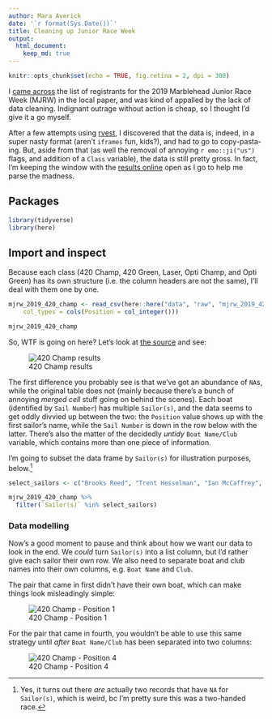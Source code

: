 ```yaml
---
author: Mara Averick
date: '`r format(Sys.Date())`'
title: Cleaning up Junior Race Week
output:
  html_document:
    keep_md: true
---
```


```r
knitr::opts_chunk$set(echo = TRUE, fig.retina = 2, dpi = 300)
```

I [came across](https://twitter.com/dataandme/status/1154532351235547138) the list of registrants for the 2019 Marblehead Junior Race Week (MJRW) in the local paper, and was kind of appalled by the lack of data cleaning. Indignant outrage without action is cheap, so I thought I'd give it a go myself.

After a few attempts using [rvest](https://rvest.tidyverse.org/index.html), I discovered that the data is, indeed, in a super nasty format (aren't `iframes` fun, kids?), and had to go to copy-pasta-ing. But, aside from that (as well the removal of annoying `r emo::ji("us")` flags, and addition of a `Class` variable), the data is still pretty gross. In fact, I'm keeping the window with the [results online](https://www.regattatoolbox.com/results?eventID=8tDOrn7dbe) open as I go to help me parse the madness.

## Packages

```r
library(tidyverse)
library(here)
```


## Import and inspect

Because each class (420 Champ, 420 Green, Laser, Opti Champ, and Opti Green) has its own structure (i.e. the column headers are not the same), I'll deal with them one by one.

```r
mjrw_2019_420_champ <- read_csv(here::here("data", "raw", "mjrw_2019_420_champ.csv"), 
    col_types = cols(Position = col_integer()))

mjrw_2019_420_champ
```

So, WTF is going on here? Let's look at [the source](https://www.regattatoolbox.com/results?eventID=8tDOrn7dbe) and see:

![420 Champ results](https://i.imgur.com/2xzehTg.png)

The first difference you probably see is that we've got an abundance of `NA`s, while the original table does not (mainly because there's a bunch of annoying _merged cell_ stuff going on behind the scenes). Each boat (identified by `Sail Number`) has multiple `Sailor(s)`, and the data seems to get oddly divvied up between the two: the `Position` value shows up with the first sailor's name, while the `Sail Number` is down in the row below with the latter. There's also the matter of the decidedly _untidy_ `Boat Name/Club` variable, which contains more than one piece of information.

I'm going to subset the data frame by `Sailor(s)` for illustration purposes, below.[^1]

```r
select_sailors <- c("Brooks Reed", "Trent Hesselman", "Ian McCaffrey", "Katy Benagh")

mjrw_2019_420_champ %>%
  filter(`Sailor(s)` %in% select_sailors)
```


### Data modelling

Now's a good moment to pause and think about how we want our data to look in the end. We _could_ turn `Sailor(s)` into a list column, but I'd rather give each sailor their own row. We also need to separate boat and club names into their own columns, e.g. `Boat Name` and `Club`.

The pair that came in first didn't have their own boat, which can make things look misleadingly simple:

![420 Champ - Position 1](https://i.imgur.com/NpbzX8L.gif)

For the pair that came in fourth, you wouldn't be able to use this same strategy until _after_ `Boat Name/Club` has been separated into two columns:

![420 Champ - Position 4](https://i.imgur.com/isae1Zv.gif)

[^1]: Yes, it turns out there _are_ actually two records that have `NA` for `Sailor(s)`, which is weird, bc I'm pretty sure this was a two-handed race.
